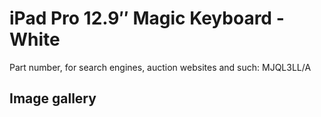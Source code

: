 
# iPad Pro 12.9″ Magic Keyboard - White

Part number, for search engines, auction websites and such: MJQL3LL/A

## Image gallery

<div style={{ width: "768px" }}>
  <GalleryComponent
    images={[
      {
        original: "/everysource/MJQL3.png",
        thumbnail: "/everypreview/MJQL3.png",
      },
      {
        original: "/everysource/MJQL3_AV1.png",
        thumbnail: "/everypreview/MJQL3_AV1.png",
      },
      {
        original: "/everysource/MJQL3_AV2.png",
        thumbnail: "/everypreview/MJQL3_AV2.png",
      },
      {
        original: "/everysource/MJQL3_AV3.png",
        thumbnail: "/everypreview/MJQL3_AV3.png",
      },
      {
        original: "/everysource/MJQL3_AV4.png",
        thumbnail: "/everypreview/MJQL3_AV4.png",
      }
    ]}
  />
</div>